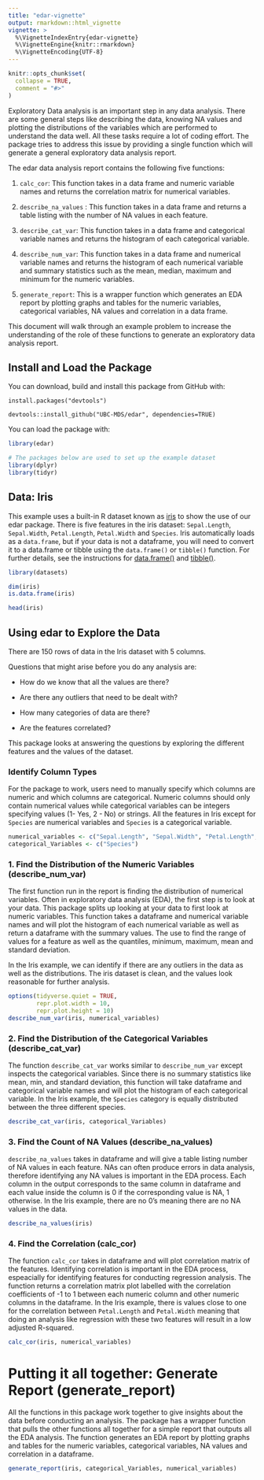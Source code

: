 ```yaml
---
title: "edar-vignette"
output: rmarkdown::html_vignette
vignette: >
  %\VignetteIndexEntry{edar-vignette}
  %\VignetteEngine{knitr::rmarkdown}
  %\VignetteEncoding{UTF-8}
---
```


```r
knitr::opts_chunk$set(
  collapse = TRUE,
  comment = "#>"
)

```

Exploratory Data analysis is an important step in any data analysis. There are some general steps like describing the data, knowing NA values and plotting the distributions of the variables which are performed to understand the data well. All these tasks require a lot of coding effort. The package tries to address this issue by providing a single function which will generate a general exploratory data analysis report. 

The edar data analysis report contains the following five functions:

1. `calc_cor`: This function takes in a data frame and numeric variable names 
and returns the correlation matrix for numerical variables.

2. `describe_na_values` : This function takes in a data frame and returns a 
table listing with the number of NA values in each feature.

3. `describe_cat_var`: This function takes in a data frame and categorical variable 
names and returns the histogram of each categorical variable.

4. `describe_num_var`: This function takes in a data frame and numerical variable names 
and returns the histogram of each numerical variable and summary statistics such as the 
mean, median, maximum and minimum for the numeric variables.

5. `generate_report`: This is a wrapper function which generates an EDA report by 
plotting graphs and tables for the numeric variables, categorical variables, NA values 
and correlation in a data frame.

This document will walk through an example problem to increase the understanding of the role of these functions to generate an exploratory data analysis report.

## Install and Load the Package

You can download, build and install this package from GitHub with:

`install.packages("devtools")`

`devtools::install_github("UBC-MDS/edar", dependencies=TRUE)`


You can load the package with: 

```r
library(edar)

# The packages below are used to set up the example dataset
library(dplyr)
library(tidyr)
```

## Data: Iris

This example uses a built-in R dataset known as [iris](https://www.rdocumentation.org/packages/datasets/versions/3.6.2/topics/iris) to show the use of our edar package. There is five features in the iris dataset: `Sepal.Length`, `Sepal.Width`, `Petal.Length`, `Petal.Width` and `Species`. Iris automatically loads as a `data.frame`, but if your data is not a dataframe, you will need to convert it to a data.frame or tibble using the `data.frame()` or `tibble()` function. For further details, see the instructions for [data.frame()](https://www.rdocumentation.org/packages/base/versions/3.6.2/topics/data.frame) and [tibble()](https://cran.r-project.org/web/packages/tibble/vignettes/tibble.html).

```r
library(datasets)

dim(iris)
is.data.frame(iris)

head(iris)
```

## Using edar to Explore the Data
There are 150 rows of data in the Iris dataset with 5 columns. 

Questions that might arise before you do any analysis are:

- How do we know that all the values are there?

- Are there any outliers that need to be dealt with?

- How many categories of data are there? 

- Are the features correlated? 

This package looks at answering the questions by exploring the different features and the values of the dataset. 

### Identify Column Types
For the package to work, users need to manually specify which columns are numeric and which columns are categorical. Numeric columns should only contain numerical values while categorical variables can be integers specifying values (1- Yes, 2 - No) or strings. All the features in Iris except for `Species` are numerical variables and `Species` is a categorical variable. 

```r
numerical_variables <- c("Sepal.Length", "Sepal.Width", "Petal.Length", "Petal.Width")
categorical_Variables <- c("Species")
```

### 1. Find the Distribution of the Numeric Variables (describe_num_var)
The first function run in the report is finding the distribution of numerical variables. Often in exploratory data analysis (EDA), the first step is to look at your data. This package splits up looking at your data to first look at numeric variables. This function takes a dataframe and numerical variable names and will plot the histogram of each numerical variable as well as return a dataframe with the summary values. The use to find the range of values for a feature as well as the quantiles, minimum, maximum, mean and standard deviation. 

In the Iris example, we can identify if there are any outliers in the data as well as the distributions. The iris dataset is clean, and the values look reasonable for further analysis. 

```r
options(tidyverse.quiet = TRUE,
        repr.plot.width = 10,
        repr.plot.height = 10)
describe_num_var(iris, numerical_variables)
```

### 2. Find the Distribution of the Categorical Variables (describe_cat_var)
The function `describe_cat_var` works similar to `describe_num_var` except inspects the categorical variables. Since there is no summary statistics like mean, min, and standard deviation, this function will take dataframe and categorical variable names and will plot the histogram of each categorical variable. In the Iris example, the `Species` category is equally distributed between the three different species. 

```r
describe_cat_var(iris, categorical_Variables)
```

### 3. Find the Count of NA Values (describe_na_values)
`describe_na_values` takes in dataframe and will give a table listing number of NA values in each feature. NAs can often produce errors in data analysis, therefore identifying any NA values is important in the EDA process. Each column in the output corresponds to the same column in dataframe and each value inside the column is 0 if the corresponding value is NA, 1 otherwise. In the Iris example, there are no 0's meaning there are no NA values in the data. 

```r
describe_na_values(iris)
```

### 4. Find the Correlation (calc_cor)
The function `calc_cor` takes in dataframe and will plot correlation matrix of the features. Identifying correlation is important in the EDA process, espeacially for identifying features for conducting regression analysis. The function returns a correlation matrix plot labelled with the correlation coefficients of -1 to 1 between each numeric column and other numeric columns in the dataframe. In the Iris example, there is values close to one for the correlation between `Petal.Length` and `Petal.Width` meaning that doing an analysis like regression with these two features will result in a low adjusted R-squared. 

```r
calc_cor(iris, numerical_variables)
```


# Putting it all together: Generate Report (generate_report)
All the functions in this package work together to give insights about the data before conducting an analysis. The package has a wrapper function that pulls the other functions all together for a simple report that outputs all the EDA analysis. The function generates an EDA report by plotting graphs and tables for the numeric variables, categorical variables, NA values and correlation in a dataframe.

```r
generate_report(iris, categorical_Variables, numerical_variables)
```

